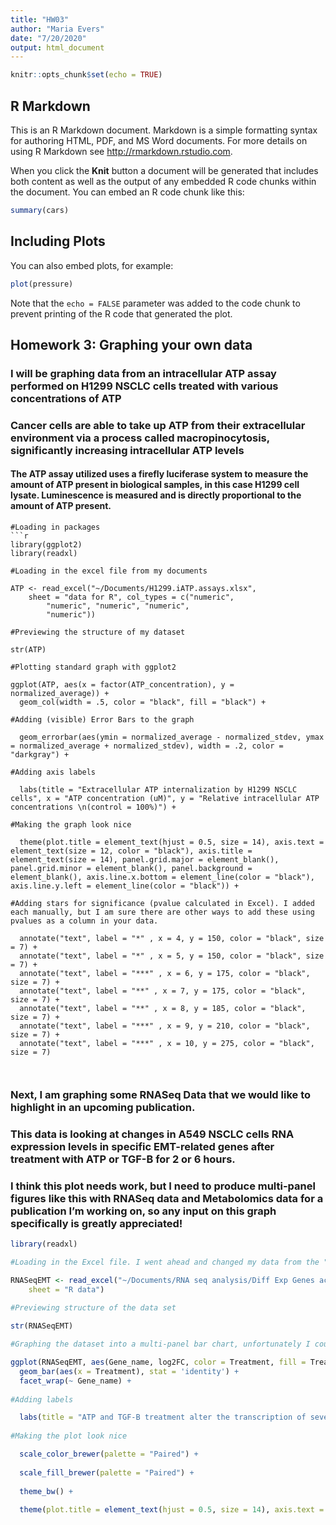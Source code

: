 ```yaml
---
title: "HW03"
author: "Maria Evers"
date: "7/20/2020"
output: html_document
---
```


```r
knitr::opts_chunk$set(echo = TRUE)
```

## R Markdown

This is an R Markdown document. Markdown is a simple formatting syntax for authoring HTML, PDF, and MS Word documents. For more details on using R Markdown see <http://rmarkdown.rstudio.com>.

When you click the **Knit** button a document will be generated that includes both content as well as the output of any embedded R code chunks within the document. You can embed an R code chunk like this:

```r
summary(cars)
```

## Including Plots

You can also embed plots, for example:

```r
plot(pressure)
```

Note that the `echo = FALSE` parameter was added to the code chunk to prevent printing of the R code that generated the plot.




## Homework 3: Graphing your own data
### I will be graphing data from an intracellular ATP assay performed on H1299 NSCLC cells treated with various concentrations of ATP
### Cancer cells are able to take up ATP from their extracellular environment via a process called **macropinocytosis**, significantly increasing intracellular ATP levels 
#### The ATP assay utilized uses a firefly luciferase system to measure the amount of ATP present in biological samples, in this case H1299 cell lysate. Luminescence is measured and is directly proportional to the amount of ATP present. 

```
#Loading in packages
```r

library(ggplot2)
library(readxl)

#Loading in the excel file from my documents

ATP <- read_excel("~/Documents/H1299.iATP.assays.xlsx", 
    sheet = "data for R", col_types = c("numeric", 
        "numeric", "numeric", "numeric", 
        "numeric"))

#Previewing the structure of my dataset

str(ATP)

#Plotting standard graph with ggplot2

ggplot(ATP, aes(x = factor(ATP_concentration), y = normalized_average)) +
  geom_col(width = .5, color = "black", fill = "black") +
  
#Adding (visible) Error Bars to the graph 

  geom_errorbar(aes(ymin = normalized_average - normalized_stdev, ymax = normalized_average + normalized_stdev), width = .2, color = "darkgray") +
  
#Adding axis labels 

  labs(title = "Extracellular ATP internalization by H1299 NSCLC cells", x = "ATP concentration (uM)", y = "Relative intracellular ATP concentrations \n(control = 100%)") +
  
#Making the graph look nice 
  
  theme(plot.title = element_text(hjust = 0.5, size = 14), axis.text = element_text(size = 12, color = "black"), axis.title = element_text(size = 14), panel.grid.major = element_blank(), panel.grid.minor = element_blank(), panel.background = element_blank(), axis.line.x.bottom = element_line(color = "black"), axis.line.y.left = element_line(color = "black")) +
  
#Adding stars for significance (pvalue calculated in Excel). I added each manually, but I am sure there are other ways to add these using pvalues as a column in your data. 
  
  annotate("text", label = "*" , x = 4, y = 150, color = "black", size = 7) +
  annotate("text", label = "*" , x = 5, y = 150, color = "black", size = 7) +
  annotate("text", label = "***" , x = 6, y = 175, color = "black", size = 7) +
  annotate("text", label = "**" , x = 7, y = 175, color = "black", size = 7) +
  annotate("text", label = "**" , x = 8, y = 185, color = "black", size = 7) +
  annotate("text", label = "***" , x = 9, y = 210, color = "black", size = 7) +
  annotate("text", label = "***" , x = 10, y = 275, color = "black", size = 7) 



```

### Next, I am graphing some RNASeq Data that we would like to highlight in an upcoming publication. 
### This data is looking at changes in A549 NSCLC cells RNA expression levels in specific EMT-related genes after treatment with ATP or TGF-B for 2 or 6 hours.
### I think this plot needs work, but I need to produce multi-panel figures like this with RNASeq data and Metabolomics data for a publication I'm working on, so **any input on this graph specifically is greatly appreciated!**

```r
library(readxl)

#Loading in the Excel file. I went ahead and changed my data from the "wide" format to the "long" format in excel before importing. Instead of each treatment being its own column, treatment is now a column itself.

RNASeqEMT <- read_excel("~/Documents/RNA seq analysis/Diff Exp Genes accumulated data.xlsx", 
    sheet = "R data")
    
#Previewing structure of the data set 

str(RNASeqEMT)

#Graphing the dataset into a multi-panel bar chart, unfortunately I could not reorder my treatments to the desired order (control first) 

ggplot(RNASeqEMT, aes(Gene_name, log2FC, color = Treatment, fill = Treatment)) + 
  geom_bar(aes(x = Treatment), stat = 'identity') +
  facet_wrap(~ Gene_name) +
  
#Adding labels 

  labs(title = "ATP and TGF-B treatment alter the transcription of several EMT \n or mesenchymal-type genes", x = element_blank(), y = "log2(FC) values") +
  
#Making the plot look nice

  scale_color_brewer(palette = "Paired") +
  
  scale_fill_brewer(palette = "Paired") +
  
  theme_bw() +
  
  theme(plot.title = element_text(hjust = 0.5, size = 14), axis.text = element_text(size = 8, color = "black"), axis.title = element_text(size = 14), axis.text.x = element_blank(), axis.ticks.x = element_blank()) 
  
  

```

